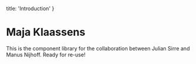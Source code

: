   title: 'Introduction'
}

# Maja Klaassens

This is the component library for the collaboration between Julian Sirre and Manus Nijhoff. Ready for re-use!